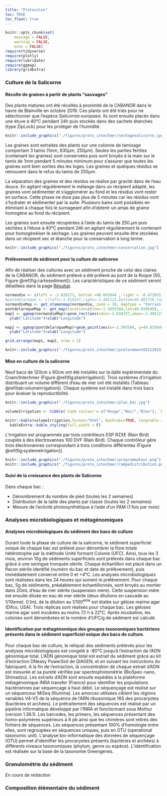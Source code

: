 ```yaml
---
title: "Protocoles"
toc: TRUE
toc_float: true
---
```


```r
knitr::opts_chunk$set(
	message = FALSE,
	warning = FALSE,
	echo = FALSE)
require(tidyverse)
require(plotly)
require(lubridate)
require(ggmap)
library(gridExtra)
```

### Culture de la Salicorne

#### Récolte de graines à partir de plants "sauvages" 

Des plants matures ont été récoltés à proximité de la CABANOR dans le havre de Blainville en octobre 2019. Ces plants ont été triés pour ne sélectionner que l'espèce *Salicornia europaea*. Ils sont ensuite placés dans une étuve à 40°C pendant 24h puis stockés dans des sachets étanches (type ZipLock) pour les protéger de l'humidité. 

```r
knitr::include_graphics("./figures/proto_intechmer/sechagesalicorne.jpg")
```

Les graines sont extraites des plants sur une colonne de tamisage comportant 3 tamis (1mm, 630$\mu m$, 250$\mu m$). Seules les parties fertiles  (contenant les graines) sont conservées puis sont broyés à la main sur le tamis de 1mm pendant 5 minutes minimum pour s'assurer que toutes les graines sont bien sorties des les loges. Les graines et quelques résidus se retrouvent dans le refus du tamis de 250$\mu m$. 

La séparation des graines et des résidus se réalise par gravité dans de l'eau douce. En agitant régulièrement le mélange dans un récipient adapté, les graines vont sédimenter et s'agglomérer au fond et les résidus vont rester en surface. Cette phase ne dure pas plus de 5 minutes car les résidus vont s'hydrater et sédimenter par la suite. Plusieurs bains sont possibles en éliminant à chaque fois le surnageant afin d'obtenir un amas de graine homogène au fond du récipient.

Les graines sont ensuite récupérées à l'aide du tamis de 250 $\mu m$ puis séchées à l'étuve à 40°C pendant 24h en agitant régulièrement le contenant pour homogénéiser le séchage. Les graines peuvent ensuite être stockées dans un récipient sec et étanche pour la conservation à long terme.

```r
knitr::include_graphics("./figures/proto_intechmer/conservation.jpg")
```


#### Prélèvement du sédiment pour la culture de salicorne

Afin de réaliser des cultures avec un sédiment proche de celui des claires de la CABANOR, du sédiment prélevé a été prélevé au pont de la Roque (50, Figure \@ref(fig:cartesediment)). Les caractéristiques de ce sédiment seront détaillées dans la page [Résultat](resultat_intechmer.html).

```r
normandie <- c(left = -2.020171, bottom =48.665644 , right = -0.473931, top = 49.792502)
#pontdelaroque <- c(left=-1.610337,right=-1.485123,bottom=49.003728,top=49.044172)
normandieMap <- get_stamenmap(normandie, zoom = 10, maptype = "terrain-background")
pontdelaroqueMap <- get_map(location=c(lon=-1.5055584,lat=49.019549), zoom = 15, maptype = "terrain")
map1 <- ggmap(normandieMap)+geom_rect(aes(xmin=-1.610337,xmax=-1.485123,ymin=49.003728,ymax=49.044172),color="black",alpha=0)+
  ylab("Latitude")+xlab("Longitude")

map2 <- ggmap(pontdelaroqueMap)+geom_point(aes(x=-1.505584, y=49.019549),fill="red",color="red",size=4,shape=23)+
  ylab("Latitude")+xlab("Longitude")

grid.arrange(map1, map2, nrow = 1)

knitr::include_graphics("./figures/proto_intechmer/prelevement03122019_rot.png")

```


#### Mise en culture de la salicorne

Neuf bacs de 120cm x 60cm ont été installés sur la dalle expérimentale du Cnam/Intechmer (Figure \@ref(fig:planIrrigation)). Trois systèmes d'irrigation distribuant un volume différent d'eau de mer ont été installés (Tableau \@ref(tab:volumeirrigation)). Chaque système est installé dans trois bacs pour évaluer la reproductibilité. 

```r

knitr::include_graphics("./figures/proto_intechmer/plan_bac.jpg")

```

```r
volumeIrrigation <- tibble(`Code couleur`= c("Rouge","Noir","Bleu"), `Débit goutte à goutte (l/h)`=c(8,4,2), `Débit du système d'irrigation par bac (l/h)`=c(144, 72, 36))

knitr::kable(volumeIrrigation,format="html", booktabs=TRUE, longtable = FALSE, caption = "Débit d'eau de mer pour chaque système d'irrigation testé") %>% 
  kableExtra::kable_styling(full_width = F)

```

L'irrigation est programmée par trois contrôleurs ESP RZXE (Rain Bird) couplés à des électrovannes 100 DVF (Rain Bird). Chaque contrôleur gère trois électrovannes correspondant à trois conditions différentes (Figure \@ref(fig:systemeIrrigation)).

```r

knitr::include_graphics("./figures/proto_intechmer/programmateur.png")
knitr::include_graphics("./figures/proto_intechmer/rampedistribution.png")

```


#### Suivi de la croissance des plants de Salicorne

Dans chaque bac :

* Dénombrement du nombre de pied (toutes les 2 semaines)
* Distribution de la taille des plants par classe (toutes les 2 semaines)
* Mesure de l'activité photosynthétique à l'aide d'un PAM (1 fois par mois)


### Analyses microbiologiques et métagénomiques

#### Analyses microbiologiques du sédiment des bacs de culture

Durant toute la phase de culture de la salicorne, le sédiment superficiel oxique de chaque bac est prélevé pour dénombrer la flore totale hétérotrophe par la méthode Unité formant Colonie (UFC). Ainsi, tous les 3 mois, environ 10g de sédiments superficiels sont prélevés dans chaque bac grâce à une seringue tronquée stérile. Chaque échantillon est placé dans un flacon stérile identifié (numéro du bac et date de prélèvement), puis immédiatement conservé entre 0 et +4°C. Les analyses microbiologiques sont réalisées dans les 24 heures qui suivent le prélèvement. Pour chaque bac, 5g de sédiments, préalablement échantillonnés, sont broyés au mortier dans 20mL d’eau de mer stérile (suspension mère). Cette suspension mère est ensuite diluée en eau de mer stérile (deux dilutions en cascade au 1/10eme). 0.1mL de la dilution au 1/100^ème^ est étalée sur gélose marine agar (Difco, USA). Trois réplicas sont réalisés pour chaque bac. Les géloses marine agar sont incubées au moins 72 h à 22°C. Après incubation, les colonies sont dénombrées et le nombre d’UFC/g de sédiment est calculé.


#### Identification par métagénomique des groupes taxonomiques bactériens présents dans le sédiment superficiel oxique des bacs de culture.

Pour chaque bac de culture, le reliquat des sédiments prélevés pour les analyses microbiologiques est congelé à -80°C jusqu’à l’extraction de l’ADN génomique total.
L’ADN génomique total est extrait du sédiment grâce au kit d’extraction DNeasy PowerSoil de QIAGEN, et en suivant les instructions du fabriquant. A la fin de l’extraction, la concentration de chaque extrait d’ADN est mesurée et sa pureté vérifiée par spectrophotométrie (BioSpec-nano, Shimadzu). Les extraits d’ADN sont ensuite expédiés à la plateforme métagénomique INRA transfer (France) pour identifier les populations bactériennes par séquençage à haut débit. Le séquençage est réalisé sur un séquenceur MiSeq (Illumina). Les amorces utilisées ciblent les régions variables V4-V5 de la séquence de l’ARN ribosomique 16S des procaryotes (bactéries et archées). Le prétraitement des séquences est réalisé par un pipeline informatique développé par l’INRA et fonctionnant sous Mothur (version 1.36.1). 
Les barcodes, les primers, les séquences présentant des homo-polymères supérieurs à 8 pb ainsi que les chimères sont retirés des fichiers de séquences. Les séquences présentant 100% d’homologie entre elles, sont regroupées en séquences uniques, puis en OTU (operational taxonomic unit). L’analyse bio-informatique des données de séquençage (OTU) permet d’identifier les procaryotes présents (bactéries et archées) à différents niveaux taxonomiques (phylum, genre ou espèce). L’identification est réalisée sur la base de la taxonomie Greengenes.


### Granulométrie du sédiment

*En cours de rédaction*

### Composition élémentaire du sédiment




